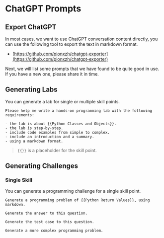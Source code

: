 # ChatGPT Prompts

## Export ChatGPT

In most cases, we want to use ChatGPT conversation content directly, you can use the following tool to export the text in markdown format.

- [https://github.com/pionxzh/chatgpt-exporter](https://github.com/pionxzh/chatgpt-exporter)

Next, we will list some prompts that we have found to be quite good in use. If you have a new one, please share it in time.

## Generating Labs

You can generate a lab for single or multiple skill points.

```text
Please help me write a hands-on programming lab with the following requirements:

- the lab is about {{Python Classes and Objects}}.
- the lab is step-by-step.
- include code examples from simple to complex.
- include an introduction and a summary.
- using a markdown format.
```

> `{{}}` is a placeholder for the skill point.

## Generating Challenges

### Single Skill

You can generate a programming challenge for a single skill point.

```text
Generate a programming problem of {{Python Return Values}}, using markdown.
```

```text
Generate the answer to this question.
```

```text
Generate the test case to this question.
```

```text
Generate a more complex programming problem.
```
